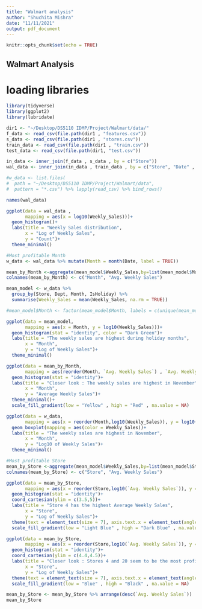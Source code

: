 ```yaml
---
title: "Walmart analysis"
author: "Shuchita Mishra"
date: "11/11/2021"
output: pdf_document
---
```


```r
knitr::opts_chunk$set(echo = TRUE)
```

## Walmart Analysis

# loading libraries
```r
library(tidyverse)
library(ggplot2)
library(lubridate)

dir1 <- "~/Desktop/DS5110 IDMP/Project/Walmart/data/"
f_data <- read_csv(file.path(dir1 , "features.csv"))
s_data <- read_csv(file.path(dir1 , "stores.csv"))
train_data <- read_csv(file.path(dir1 , "train.csv"))
test_data <- read_csv(file.path(dir1, "test.csv"))

in_data <- inner_join(f_data , s_data , by = c("Store"))
wal_data <- inner_join(in_data , train_data , by = c("Store", "Date" , "IsHoliday"))

#w_data <- list.files(
#  path = "~/Desktop/DS5110 IDMP/Project/Walmart/data",
#  pattern = "*.csv") %>% lapply(read_csv) %>% bind_rows()

names(wal_data)

ggplot(data = wal_data , 
       mapping = aes(x = log10(Weekly_Sales)))+
  geom_histogram()+
  labs(title = "Weekly Sales distribution",
       x = "Log of Weekly Sales",
       y = "Count")+
  theme_minimal()

#Most profitable Month
w_data <- wal_data %>% mutate(Month = month(Date, label = TRUE))

mean_by_Month <-aggregate(mean_model$Weekly_Sales,by=list(mean_model$Month),FUN=mean, na.rm=TRUE)
colnames(mean_by_Month) <- c("Month", "Avg. Weekly Sales")

mean_model <- w_data %>%
  group_by(Store, Dept, Month, IsHoliday) %>% 
  summarise(Weekly_Sales = mean(Weekly_Sales, na.rm = TRUE))

#mean_model$Month <- factor(mean_model$Month, labels = c(unique(mean_model$Month)))

ggplot(data = mean_model,
       mapping = aes(x = Month, y = log10(Weekly_Sales)))+
  geom_histogram(stat = "identity", color = "Dark Green")+
  labs(title = "The weekly sales are highest during holiday months",
       x = "Month", 
       y = "Log of Weekly Sales")+
  theme_minimal()

ggplot(data = mean_by_Month,
       mapping = aes(reorder(Month, `Avg. Weekly Sales`) , `Avg. Weekly Sales` , fill = `Avg. Weekly Sales`))+
  geom_histogram(stat = "identity")+
  labs(title = "Closer look : The weekly sales are highest in November",
       x = "Month", 
       y = "Average Weekly Sales")+
  theme_minimal()+
  scale_fill_gradient(low = "Yellow" , high = "Red" , na.value = NA)

ggplot(data = w_data,
       mapping = aes(x = reorder(Month,log10(Weekly_Sales)), y = log10(Weekly_Sales), group = Month, fill = Weekly_Sales))+
  geom_boxplot(mapping = aes(color = Weekly_Sales))+
  labs(title = "The weekly sales are highest in November",
       x = "Month", 
       y = "Log10 of Weekly Sales")+
  theme_minimal()

#Most profitable Store
mean_by_Store <-aggregate(mean_model$Weekly_Sales,by=list(mean_model$Store),FUN=mean, na.rm=TRUE)
colnames(mean_by_Store) <- c("Store", "Avg. Weekly Sales")

ggplot(data = mean_by_Store,
       mapping = aes(x = reorder(Store,log10(`Avg. Weekly Sales`)), y = log10(`Avg. Weekly Sales`), fill = `Avg. Weekly Sales`))+
  geom_histogram(stat = "identity")+
  coord_cartesian(ylim = c(3.5,5))+
  labs(title = "Store 4 has the highest Average Weekly Sales",
       x = "Store", 
       y = "Log of Weekly Sales")+
  theme(text = element_text(size = 7), axis.text.x = element_text(angle = 90,hjust=1))+
  scale_fill_gradient(low = "Light Blue" , high = "Dark Blue" , na.value = NA)

ggplot(data = mean_by_Store,
       mapping = aes(x = reorder(Store,log10(`Avg. Weekly Sales`)), y = log10(`Avg. Weekly Sales`)))+
  geom_histogram(stat = "identity")+
  coord_cartesian(ylim = c(4.4,4.5))+
  labs(title = "Closer look : Stores 4 and 20 seem to be the most profitable stores",
       x = "Store", 
       y = "Log of Weekly Sales")+
  theme(text = element_text(size = 7), axis.text.x = element_text(angle = 90,hjust=1))+
  scale_fill_gradient(low = "Blue" , high = "Black" , na.value = NA)

mean_by_Store <- mean_by_Store %>% arrange(desc(`Avg. Weekly Sales`))
mean_by_Store



```
